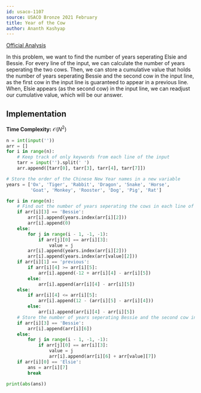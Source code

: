 ```yaml
---
id: usaco-1107
source: USACO Bronze 2021 February
title: Year of the Cow
author: Ananth Kashyap
---
```


[Official Analysis](http://www.usaco.org/current/data/sol_prob1_bronze_feb21.html)

In this problem, we want to find the number of years seperating Elsie and Bessie. For every line of the input, we can calculate the number of years seperating the two cows. Then, we can store a cumulative value that holds the number of years seperating Bessie and the second cow in the input line, as the first cow in the input line is guaranteed to appear in a previous line. When, Elsie appears (as the second cow) in the input line, we can readjust our cumulative value, which will be our answer.

## Implementation

**Time Complexity:** $\mathcal{O}(N^2)$

<LanguageSection>

<PySection>

```python
n = int(input(''))
arr = []
for i in range(n):
    # Keep track of only keywords from each line of the input
    tarr = input('').split(' ')
    arr.append([tarr[0], tarr[3], tarr[4], tarr[7]])

# Store the order of the Chinese New Year names in a new variable
years = ['Ox', 'Tiger', 'Rabbit', 'Dragon', 'Snake', 'Horse',
         'Goat', 'Monkey', 'Rooster', 'Dog', 'Pig', 'Rat']

for i in range(n):
    # Find out the number of years seperating the cows in each line of the input
    if arr[i][3] == 'Bessie':
        arr[i].append(years.index(arr[i][2]))
        arr[i].append(0)
    else:
        for j in range(i - 1, -1, -1):
            if arr[j][0] == arr[i][3]:
                value = j
        arr[i].append(years.index(arr[i][2]))
        arr[i].append(years.index(arr[value][2]))
    if arr[i][1] == 'previous':
        if arr[i][4] >= arr[i][5]:
            arr[i].append(-12 + arr[i][4] - arr[i][5])
        else:
            arr[i].append(arr[i][4] - arr[i][5])
    else:
        if arr[i][4] <= arr[i][5]:
            arr[i].append(12 - (arr[i][5] - arr[i][4]))
        else:
            arr[i].append(arr[i][4] - arr[i][5])
    # Store the number of years seperating Bessie and the second cow in the line
    if arr[i][3] == 'Bessie':
        arr[i].append(arr[i][6])
    else:
        for j in range(i - 1, -1, -1):
            if arr[j][0] == arr[i][3]:
                value = j
                arr[i].append(arr[i][6] + arr[value][7])
    if arr[i][0] == 'Elsie':
        ans = arr[i][7]
        break

print(abs(ans))
```

</PySection>

</LanguageSection>
